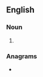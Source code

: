 ==English==

===Noun===
{{head|en|noun plural form}}

# {{plural of|sleepout|lang=en}}

===Anagrams===
* {{anagrams|en|a=eelopsstu|outsleeps}}